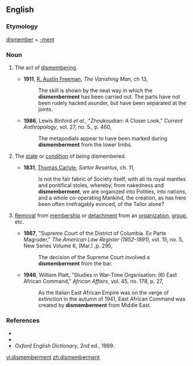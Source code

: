 ==English==

===Etymology===
[[dismember]] + [[-ment]]

===Noun===
{{en-noun}}

# {{countable}} The act of [[dismember]]ing.
#*'''1911''', [[w:R._Austin_Freeman|R. Austin Freeman]], ''The Vanishing Man'', ch 13,
#*:The skill is shown by the neat way in which the '''dismemberment''' has been carried out. The parts have not been rudely hacked asunder, but have been separated at the joints.
#*'''1986''', Lewis Binford ''et al.'', "Zhoukoudian: A Closer Look," ''Current Anthropology'', vol. 27, no. 5., p. 460,
#*:The metapodials appear to have been marked during '''dismemberment''' from the lower limbs.
# {{uncountable}} The [[state]] or [[condition]] of being dismembered.
#*'''1831''', [[w:Thomas_Carlyle|Thomas Carlyle]], ''Sartor Resartus'', ch. 11,
#*:Is not the fair fabric of Society itself, with all its royal mantles and pontifical stoles, whereby, from nakedness and '''dismemberment''', we are organized into Polities, into nations, and a whole co-operating Mankind, the creation, as has here been often irrefragably evinced, of the Tailor alone?
# {{countable}} [[Removal]] from [[membership]] or [[detachment]] from an [[organization]], [[group]], etc.
#*'''1867''', "Supreme Court of the District of Columbia. Ex Parte Magruder," ''The American Law Register (1852-1891)'', vol. 15, no. 5, New Series Volume 6, (Mar.) ,p. 295,
#*:The decision of the Supreme Court involved a '''dismemberment''' from the bar.
#*'''1946''', William Platt, "Studies in War-Time Organisation: (6) East African Command," ''African Affairs'', vol. 45, no. 178, p. 27,
#*:As the Italian East African Empire was on the verge of extinction in the autumn of 1941, East African Command was created by '''dismemberment''' from Middle East.

===References===
*{{R:Webster 1913}}
*{{R:Dictionary.com}}
*''Oxford English Dictionary'', 2nd ed., 1989.

[[vi:dismemberment]]
[[zh:dismemberment]]